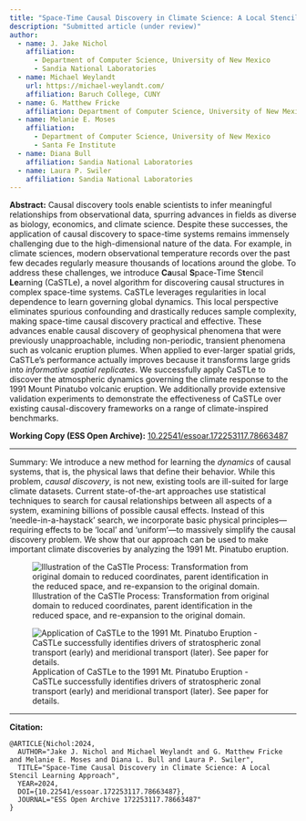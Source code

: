 ```yaml
---
title: "Space-Time Causal Discovery in Climate Science: A Local Stencil Learning Approach"
description: "Submitted article (under review)"
author:
  - name: J. Jake Nichol
    affiliation: 
      - Department of Computer Science, University of New Mexico
      - Sandia National Laboratories
  - name: Michael Weylandt
    url: https://michael-weylandt.com/
    affiliation: Baruch College, CUNY
  - name: G. Matthew Fricke
    affiliation: Department of Computer Science, University of New Mexico
  - name: Melanie E. Moses
    affiliation: 
      - Department of Computer Science, University of New Mexico
      - Santa Fe Institute
  - name: Diana Bull
    affiliation: Sandia National Laboratories
  - name: Laura P. Swiler
    affiliation: Sandia National Laboratories
---
```


**Abstract:** Causal discovery tools enable scientists to infer meaningful relationships from observational data, spurring advances in fields as diverse as biology, economics, and climate science. Despite these successes, the application of causal discovery to space-time systems remains immensely challenging due to the high-dimensional nature of the data. For example, in climate sciences, modern observational temperature records over the past few decades regularly measure thousands of locations around the globe. To address these challenges, we introduce **Ca**usal **S**pace-Time S**t**encil **Le**arning (CaSTLe), a novel algorithm for discovering causal structures in complex space-time systems. CaSTLe leverages regularities in local dependence to learn governing global dynamics. This local perspective eliminates spurious confounding and drastically reduces sample complexity, making space-time causal discovery practical and effective. These advances enable causal discovery of geophysical phenomena that were previously unapproachable, including non-periodic, transient phenomena such as volcanic eruption plumes. When applied to ever-larger spatial grids, CaSTLe's performance actually improves because it transforms large grids into *informative spatial replicates*. We successfully apply CaSTLe to discover the atmospheric dynamics governing the climate response to the 1991 Mount Pinatubo volcanic eruption. We additionally provide extensive validation experiments to demonstrate the effectiveness of CaSTLe over existing causal-discovery frameworks on a range of climate-inspired benchmarks.

**Working Copy (ESS Open Archive):** [ 10.22541/essoar.172253117.78663487](https://doi.org/ 10.22541/essoar.172253117.78663487)


---

Summary: We introduce a new method for learning the *dynamics* of causal systems, that is, the physical laws that define their behavior. While this problem, *causal discovery*, is not new, existing tools are ill-suited for large climate datasets. Current state-of-the-art approaches use statistical techniques to search for causal relationships between all aspects of a system, examining billions of possible causal effects. Instead of this 'needle-in-a-haystack' search, we incorporate basic physical principles---requiring effects to be 'local' and 'uniform'---to massively simplify the causal discovery problem. We show that our approach can be used to make important climate discoveries by analyzing the 1991 Mt. Pinatubo eruption.


![Illustration of the CaSTle Process: Transformation from original domain to reduced coordinates, parent identification in the reduced space, and re-expansion to the original domain.](../assets/castle/schematic.png)


![Application of CaSTLe to the 1991 Mt. Pinatubo Eruption - CaSTLe successfully identifies drivers of stratospheric zonal transport (early) and meridional transport (later). See paper for details.](../assets/castle/pinatubo_ex.png)

---

**Citation:**

```
@ARTICLE{Nichol:2024,
  AUTHOR="Jake J. Nichol and Michael Weylandt and G. Matthew Fricke and Melanie E. Moses and Diana L. Bull and Laura P. Swiler",
  TITLE="Space-Time Causal Discovery in Climate Science: A Local Stencil Learning Approach",
  YEAR=2024,
  DOI={10.22541/essoar.172253117.78663487},
  JOURNAL="ESS Open Archive 172253117.78663487"
}
```
